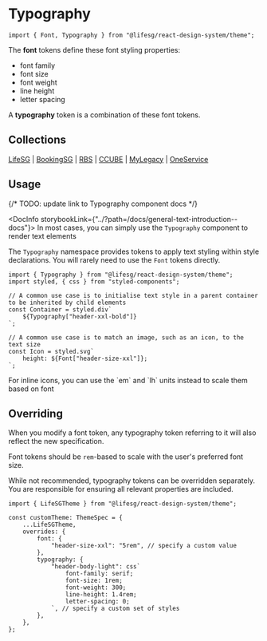 
<Meta title="Foundations/Typography/Introduction" />

# Typography

```tsx
import { Font, Typography } from "@lifesg/react-design-system/theme";
```

The **font** tokens define these font styling properties:

-   font family
-   font size
-   font weight
-   line height
-   letter spacing

A **typography** token is a combination of these font tokens.

## Collections

[LifeSG](/docs/foundations-typography-lifesg--docs) |
[BookingSG](/docs/foundations-typography-bookingsg--docs) |
[RBS](/docs/foundations-typography-rbs--docs) |
[CCUBE](/docs/foundations-typography-ccube--docs) |
[MyLegacy](/docs/foundations-typography-mylegacy--docs) |
[OneService](/docs/foundations-typography-oneservice--docs)

## Usage

{/* TODO: update link to Typography component docs */}

<DocInfo storybookLink={"../?path=/docs/general-text-introduction--docs"}>
    In most cases, you can simply use the `Typography` component to render text
    elements
</DocInfo>

The `Typography` namespace provides tokens to apply text styling within style
declarations. You will rarely need to use the `Font` tokens directly.

```tsx
import { Typography } from "@lifesg/react-design-system/theme";
import styled, { css } from "styled-components";

// A common use case is to initialise text style in a parent container to be inherited by child elements
const Container = styled.div`
    ${Typography["header-xxl-bold"]}
`;

// A common use case is to match an image, such as an icon, to the text size
const Icon = styled.svg`
    height: ${Font["header-size-xxl"]};
`;
```

<DocNote>
    For inline icons, you can use the `em` and `lh` units instead to scale them
    based on font
</DocNote>

## Overriding

When you modify a font token, any typography token referring to it will also
reflect the new specification.

Font tokens should be `rem`-based to scale with the user's preferred font size.

While not recommended, typography tokens can be overridden separately. You are
responsible for ensuring all relevant properties are included.

```tsx
import { LifeSGTheme } from "@lifesg/react-design-system/theme";

const customTheme: ThemeSpec = {
    ...LifeSGTheme,
    overrides: {
        font: {
            "header-size-xxl": "5rem", // specify a custom value
        },
        typography: {
            "header-body-light": css`
                font-family: serif;
                font-size: 1rem;
                font-weight: 300;
                line-height: 1.4rem;
                letter-spacing: 0;
            `, // specify a custom set of styles
        },
    },
};
```
